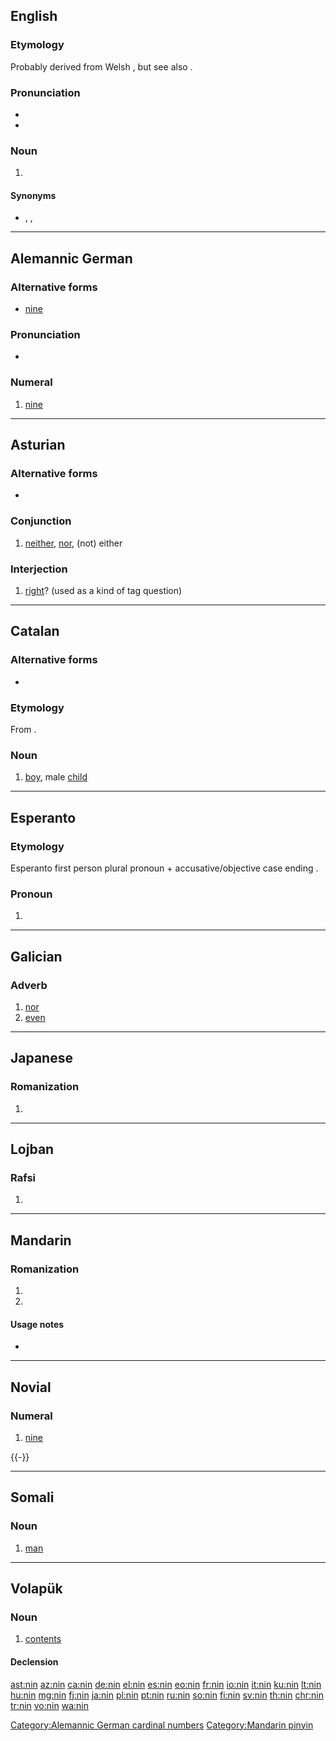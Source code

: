 {{also|NIN|Nin|nín|ñin|nǐn|-nin}}
==English==

===Etymology===
Probably derived from Welsh {{m|cy|nain||grandmother}}, but see also {{etyl|cel-pro|en}} {{m|cel-pro|*nana||grandmother}}.

===Pronunciation===
* {{IPA|/nɪn/|lang=en}}
* {{rhymes|ɪn|lang=en}}

===Noun===
{{en-noun}}

# {{lb|en|dialect|Liverpool}} {{n-g|Affectionate name for a [[grandmother]].|lang=en}}

====Synonyms====
* {{l|en|nan}}, {{l|en|nana}}, {{l|en|nanna}}

----

==Alemannic German==

===Alternative forms===
* [[nine]]

===Pronunciation===
* {{IPA|/nin/|lang=gsw}}

===Numeral===
{{head|gsw|numeral}}

# {{lb|gsw|Alsatian}} [[nine]]

[[Category:Alemannic German cardinal numbers]]

----

==Asturian==

===Alternative forms===
* {{l|ast|ñin}} {{qualifier|conjunction}}

===Conjunction===
{{head|ast|conjunction}}

# [[neither]], [[nor]], (not) either

===Interjection===
{{head|ast|interjection}}

# [[right]]? (used as a kind of tag question)

----

==Catalan==

===Alternative forms===
* {{l|ca|nen}}

===Etymology===
From {{etyl|VL.|ca}} {{m|la|*ninus}}.

===Noun===
{{ca-noun|m|f=nina}}

# {{lb|ca|dialectal}} [[boy]], male [[child]]

----

==Esperanto==

===Etymology===
Esperanto first person plural pronoun {{m|eo|ni}} + accusative/objective case ending {{m|eo|-n}}.

===Pronoun===
{{head|eo|pronoun form}}

# {{eo-form of|ni|n-pron}}

----

==Galician==

===Adverb===
{{head|gl|adverb}}

# [[nor]]
# [[even]]

----

==Japanese==

===Romanization===
{{ja-romaji}}

# {{ja-romanization of|にん}}

----

==Lojban==

===Rafsi===
{{jbo-rafsi}}

# {{jbo-rafsi of|cnino}}

----

==Mandarin==

===Romanization===
{{cmn-pinyin}}

# {{nonstandard spelling of|lang=cmn|sc=Latn|nín}}
# {{nonstandard spelling of|lang=cmn|sc=Latn|nǐn}}

====Usage notes====
* {{cmn-toneless-note}}

[[Category:Mandarin pinyin]]

----

==Novial==
{{cardinalbox|nov|8|9|10|ot|dek|ord=ninesmi}}

===Numeral===
{{head|nov|numeral}}

# {{lb|nov|cardinal}} [[nine]]

{{-}}

----

==Somali==

===Noun===
{{so-noun}}

# [[man]]

----

==Volapük==

===Noun===
{{vo-noun}}

# [[contents]]

====Declension====
{{vo-decl-noun}}

[[ast:nin]]
[[az:nin]]
[[ca:nin]]
[[de:nin]]
[[el:nin]]
[[es:nin]]
[[eo:nin]]
[[fr:nin]]
[[io:nin]]
[[it:nin]]
[[ku:nin]]
[[lt:nin]]
[[hu:nin]]
[[mg:nin]]
[[fj:nin]]
[[ja:nin]]
[[pl:nin]]
[[pt:nin]]
[[ru:nin]]
[[so:nin]]
[[fi:nin]]
[[sv:nin]]
[[th:nin]]
[[chr:nin]]
[[tr:nin]]
[[vo:nin]]
[[wa:nin]]